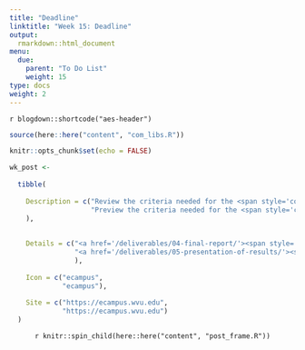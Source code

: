```yaml
---
title: "Deadline"
linktitle: "Week 15: Deadline"
output:
  rmarkdown::html_document
menu:
  due:
    parent: "To Do List"
    weight: 15
type: docs
weight: 2
---
```


`r blogdown::shortcode("aes-header")`

```r
source(here::here("content", "com_libs.R"))
```

```r
knitr::opts_chunk$set(echo = FALSE)
```

```r

wk_post <- 
  
  tibble(
    
    Description = c("Review the criteria needed for the <span style='color:#52bf90; font-weight:bold;'>Final Report</span> due at the <i><b>end of this week</b></i>",
                    "Preview the criteria needed for the <span style='color:#52bf90; font-weight:bold;'>Presentation of Results</span> due at the <i><b>end of week 16</b></i>"
    ),
    
    
    Details = c("<a href='/deliverables/04-final-report/'><span style='font-size: 25px; color: #89cff0;'><i class='fas fa-info-circle'></i></span></a>",
                "<a href='/deliverables/05-presentation-of-results/'><span style='font-size: 25px; color: #89cff0;'><i class='fas fa-info-circle'></i></span></a>"
                ),
    
    Icon = c("ecampus",
             "ecampus"),
    
    Site = c("https://ecampus.wvu.edu",
             "https://ecampus.wvu.edu")
  )
```

<center>
`r knitr::spin_child(here::here("content", "post_frame.R"))`
</center>
